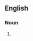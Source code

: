 {{also|Nanoamperes|nanoampères|nano-amperes}}

==English==

===Noun===
{{head|en|noun plural form}}

# {{plural of|nanoampere|lang=en}}